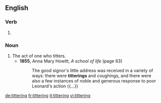 ==English==

===Verb===
{{head|en}}

# {{present participle of|titter|lang=en}}

===Noun===
{{en-noun}}

# The act of one who titters.
#* '''1855''', Anna Mary Howitt, ''A school of life'' (page 63)
#*: The good signor's little address was received in a variety of ways: there were '''titterings''' and coughings, and there were also a few instances of noble and generous response to poor Leonard's action {{...}}

[[de:tittering]]
[[fr:tittering]]
[[it:tittering]]
[[vi:tittering]]